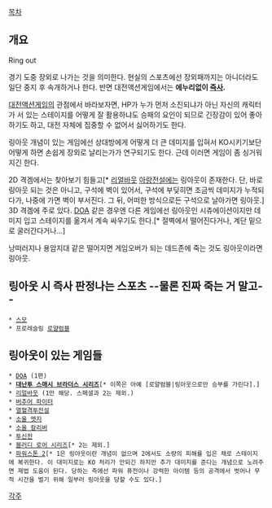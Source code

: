[[목차]]

== 개요 ==

Ring out

경기 도중 장외로 나가는 것을 의미한다. 현실의 스포츠에선 장외패까지는 아니더라도 일단 중지 후 속개하거나 한다. 반면 대전액션게임에서는 '''에누리없이 [[즉사]].'''

[[대전액션게임]]의 관점에서 바라보자면, HP가 누가 먼저 소진되냐가 아닌 자신의 캐릭터가 서 있는 스테이지를 어떻게 잘 활용하냐도 승패의 요인이 되므로 긴장감이 있어 좋아하기도 하고, 대전 자체에 집중할 수 없어서 싫어하기도 한다. 

링아웃 개념이 있는 게임에선 상대방에게 어떻게 더 큰 데미지를 입혀서 KO시키기보단 어떻게 하면 손쉽게 장외로 날리는가가 연구되기도 한다. 근데 이러면 게임이 좀 싱거워지긴 한다.

2D 격겜에서는 찾아보기 힘들고[* [[리얼바웃]] [[아랑전설]]에는 링아웃이 존재한다. 단, 바로 링아웃 되는 것은 아니고, 구석에 벽이 있어서, 구석에 부딪히면 조금씩 데미지가 누적되다가, 나중에 가면 벽이 부서진다. 그 뒤, 어떠한 방식으로든 구석으로 날아가면 링아웃.] 3D 격겜에 주로 있다. [[DOA]] 같은 경우엔 다른 게임에선 링아웃인 시츄에이션이지만 데미지 입고 스테이지를 옮겨서 계속 싸우기도 한다.[* 절벽에서 떨어진다거나, 계단 밑으로 굴러간다거나...]

낭떠러지나 용암지대 같은 떨어지면 게임오버가 되는 데드존에 죽는 것도 링아웃이라면 링아웃.

== 링아웃 시 즉사 판정나는 스포츠 --물론 진짜 죽는 거 말고-- ==
 * [[스모]]
 * 프로레슬링 [[로얄럼블]]

== 링아웃이 있는 게임들 ==
 * [[DOA]] (1편)
 * '''[[대난투 스매시 브라더스 시리즈]]'''[* 이쪽은 아예 [로얄럼블|링아웃으로만 승부를 가린다].]
 * [[리얼바웃]] (1만 해당. 스페셜과 2는 제외.)
 * [[버추어 파이터]]
 * [[열혈격투전설]]
 * [[소울 엣지]]
 * [[소울 칼리버]]
 * [[투신전]]
 * [[블러디 로어 시리즈]][* 2는 제외.]
 * [[파워스톤 2]][* 1은 링아웃이란 개념이 없으며 2에서도 소량의 피해를 입은 채로 스테이지에 복귀한다. 이 대미지로는 KO 처리가 안되긴 하지만 추가 대미지를 준다는 개념으로 노려주면 제법 도움이 된다. 당하는 측에선 파워 퓨전이나 강력한 아이템 등의 공격에서 벗어나 무적 시간을 벌기 위해 일부러 링아웃을 당할 수도 있다.]

[[각주]]
